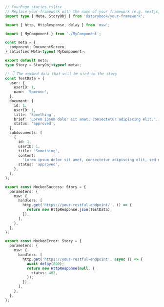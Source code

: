 ```ts
// YourPage.stories.ts|tsx
// Replace your-framework with the name of your framework (e.g. nextjs, vue3-vite)
import type { Meta, StoryObj } from '@storybook/your-framework';

import { http, HttpResponse, delay } from 'msw';

import { MyComponent } from './MyComponent';

const meta = {
  component: DocumentScreen,
} satisfies Meta<typeof MyComponent>;

export default meta;
type Story = StoryObj<typeof meta>;

// 👇 The mocked data that will be used in the story
const TestData = {
  user: {
    userID: 1,
    name: 'Someone',
  },
  document: {
    id: 1,
    userID: 1,
    title: 'Something',
    brief: 'Lorem ipsum dolor sit amet, consectetur adipiscing elit.',
    status: 'approved',
  },
  subdocuments: [
    {
      id: 1,
      userID: 1,
      title: 'Something',
      content:
        'Lorem ipsum dolor sit amet, consectetur adipiscing elit, sed do eiusmod tempor incididunt ut labore et dolore magna aliqua.',
      status: 'approved',
    },
  ],
};

export const MockedSuccess: Story = {
  parameters: {
    msw: {
      handlers: [
        http.get('https://your-restful-endpoint/', () => {
          return new HttpResponse.json(TestData);
        }),
      ],
    },
  },
};

export const MockedError: Story = {
  parameters: {
    msw: {
      handlers: [
        http.get('https://your-restful-endpoint', async () => {
          await delay(800);
          return new HttpResponse(null, {
            status: 403,
          });
        }),
      ],
    },
  },
};
```
